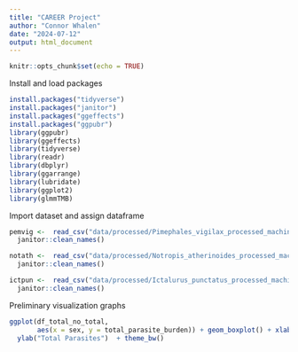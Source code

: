 ```yaml
---
title: "CAREER Project"
author: "Connor Whalen"
date: "2024-07-12"
output: html_document
---
```


```r
knitr::opts_chunk$set(echo = TRUE)
```

Install and load packages 
```r
install.packages("tidyverse")
install.packages("janitor")
install.packages("ggeffects")
install.packages("ggpubr")
library(ggpubr)
library(ggeffects)
library(tidyverse)
library(readr)
library(dbplyr)
library(ggarrange)
library(lubridate)
library(ggplot2)
library(glmmTMB)

```

Import dataset and assign dataframe
```r
pemvig <-  read_csv("data/processed/Pimephales_vigilax_processed_machine_readable_UPDATED_2024.07.10.csv") %>%
  janitor::clean_names()

notath <-  read_csv("data/processed/Notropis_atherinoides_processed_machine_readable.csv") %>%
  janitor::clean_names()

ictpun <-  read_csv("data/processed/Ictalurus_punctatus_processed_machine_readable_UPDATED_2024.07.10.csv") %>%
  janitor::clean_names()
```

Preliminary visualization graphs
```r
ggplot(df_total_no_total,
       aes(x = sex, y = total_parasite_burden)) + geom_boxplot() + xlab("Sex")  + 
  ylab("Total Parasites")  + theme_bw()
```







